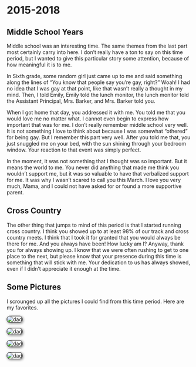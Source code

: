 # 2015-2018

## Middle School Years

Middle school was an interesting time. The same themes from the last part most certainly carry into here. I don't really have a ton to say on this time period, but I wanted to give this particular story some attention, because of how meaningful it is to me.

In Sixth grade, some random girl just came up to me and said something along the lines of "You know that people say you're gay, right?" Woah! I had no idea that I was gay at that point, like that wasn't really a thought in my mind. Then, I told Emily, Emily told the lunch monitor, the lunch monitor told the Assistant Principal, Mrs. Barker, and Mrs. Barker told you. 

When I got home that day, you addressed it with me. You told me that you would love me no matter what. I cannot even begin to express how important that was for me. I don't really remember middle school very well. It is not something I love to think about because I was somewhat "othered" for being gay. But I remember this part very well. After you told me that, you just snuggled me on your bed, with the sun shining through your bedroom window. Your reaction to that event was simply perfect. 

In the moment, it was not something that I thought was so important. But it means the world to me. You never did anything that made me think you wouldn't support me, but it was so valuable to have that verbalized support for me. It was why I wasn't scared to call you this March. I love you very much, Mama, and I could not have asked for or found a more supportive parent. 

## Cross Country

The other thing that jumps to mind of this period is that I started running cross country. I think you showed up to at least 98% of our track and cross country meets. I think that I took it for granted that you would always be there for me. And you always have been! How lucky am I? Anyway, thank you for always showing up. I know that we were often rushing to get to one place to the next, but please know that your presence during this time is something that will stick with me. Your dedication to us has always showed, even if I didn't appreciate it enough at the time.

## Some Pictures

I scrounged up all the pictures I could find from this time period. Here are my favorites.

<img src="part3_1.jpg" style="border: 1px solid black; border-radius: 8px; box-shadow: 2px 2px 6px #888; max-width: 60%;" alt="dad">

<img src="part3_2.jpg" style="border: 1px solid black; border-radius: 8px; box-shadow: 2px 2px 6px #888; max-width: 60%;" alt="dad">

<img src="part3_3.jpg" style="border: 1px solid black; border-radius: 8px; box-shadow: 2px 2px 6px #888; max-width: 60%;" alt="dad">

<img src="part3_4.jpg" style="border: 1px solid black; border-radius: 8px; box-shadow: 2px 2px 6px #888; max-width: 60%;" alt="dad">
